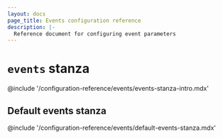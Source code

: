 ```yaml
---
layout: docs
page_title: Events configuration reference
description: |-
  Reference document for configuring event parameters
---
```


# `events` stanza

@include '/configuration-reference/events/events-stanza-intro.mdx'

## Default events stanza

@include '/configuration-reference/events/default-events-stanza.mdx'